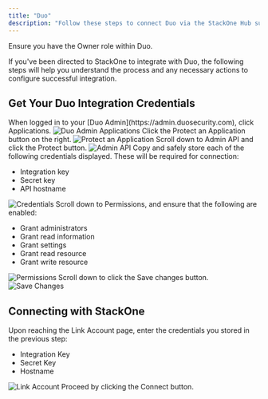 ```yaml
---
title: "Duo"
description: "Follow these steps to connect Duo via the StackOne Hub successfully."
---
```



<Warning>
  Ensure you have the Owner role within Duo.
</Warning>

If you've been directed to StackOne to integrate with Duo, the following steps will help you understand the process and any necessary actions to configure successful integration.

## Get Your Duo Integration Credentials

<Steps>
  <Step title="Log in to Duo Admin">
    When logged in to your [Duo Admin](https://admin.duosecurity.com), click Applications.
    <Frame>
      <img className='rounded-md' style={{ margin: '0 auto', border: '1px solid #efefef' }} alt="Duo Admin Applications" src="/images/duo/image1.png" />
    </Frame>
  </Step>

  <Step title="Protect an Application">
    Click the Protect an Application button on the right.
    <Frame>
      <img className='rounded-md' style={{ margin: '0 auto', border: '1px solid #efefef' }} alt="Protect an Application" src="/images/duo/image2.png" />
    </Frame>
  </Step>

  <Step title="Select Admin API">
    Scroll down to Admin API and click the Protect button.
    <Frame>
      <img className='rounded-md' style={{ margin: '0 auto', border: '1px solid #efefef' }} alt="Admin API" src="/images/duo/image3.png" />
    </Frame>
  </Step>

  <Step title="Copy Credentials">
    Copy and safely store each of the following credentials displayed. These will be required for connection:
    <ul>
      <li>Integration key</li>
      <li>Secret key</li>
      <li>API hostname</li>
    </ul>
    <Frame>
      <img className='rounded-md' style={{ margin: '0 auto', border: '1px solid #efefef' }} alt="Credentials" src="/images/duo/image4.png" />
    </Frame>
  </Step>

  <Step title="Set Permissions">
    Scroll down to Permissions, and ensure that the following are enabled:
    <ul>
      <li>Grant administrators</li>
      <li>Grant read information</li>
      <li>Grant settings</li>
      <li>Grant read resource</li>
      <li>Grant write resource</li>
    </ul>
    <Frame>
      <img className='rounded-md' style={{ margin: '0 auto', border: '1px solid #efefef' }} alt="Permissions" src="/images/duo/image5.png" />
    </Frame>
  </Step>

  <Step title="Save Changes">
    Scroll down to click the Save changes button.
    <Frame>
      <img className='rounded-md' style={{ margin: '0 auto', border: '1px solid #efefef' }} alt="Save Changes" src="/images/duo/image6.png" />
    </Frame>
  </Step>
</Steps>

## Connecting with StackOne

<Steps>
  <Step title="Enter Credentials">
    Upon reaching the Link Account page, enter the credentials you stored in the previous step:
    <ul>
      <li>Integration Key</li>
      <li>Secret Key</li>
      <li>Hostname</li>
    </ul>
    <Frame>
      <img className='rounded-md' style={{ margin: '0 auto', border: '1px solid #efefef' }} alt="Link Account" src="/images/duo/image7.png" />
    </Frame>
  </Step>

  <Step title="Connect">
    Proceed by clicking the Connect button.
  </Step>
</Steps>

<IntegrationFooter />
